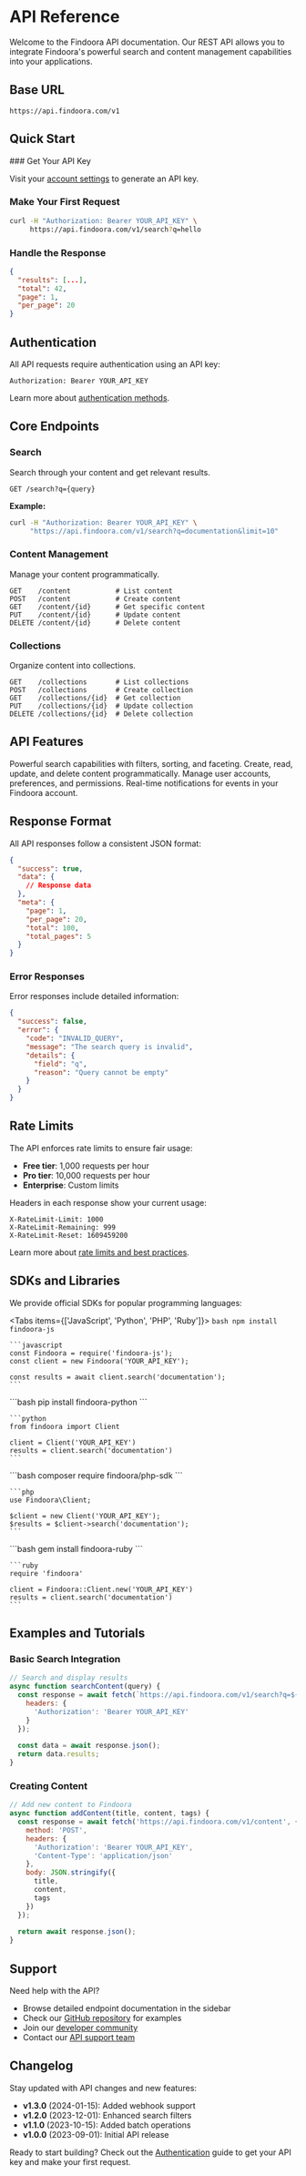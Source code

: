 # API Reference

Welcome to the Findoora API documentation. Our REST API allows you to integrate Findoora's powerful search and content management capabilities into your applications.

## Base URL

```
https://api.findoora.com/v1
```

## Quick Start


<Steps>
### Get Your API Key

Visit your [account settings](https://app.findoora.com/settings/api) to generate an API key.

### Make Your First Request

```bash
curl -H "Authorization: Bearer YOUR_API_KEY" \
     https://api.findoora.com/v1/search?q=hello
```

### Handle the Response

```json
{
  "results": [...],
  "total": 42,
  "page": 1,
  "per_page": 20
}
```
</Steps>

## Authentication

All API requests require authentication using an API key:

```http
Authorization: Bearer YOUR_API_KEY
```

Learn more about [authentication methods](/api/authentication).

## Core Endpoints

### Search

Search through your content and get relevant results.

```http
GET /search?q={query}
```

**Example:**
```bash
curl -H "Authorization: Bearer YOUR_API_KEY" \
     "https://api.findoora.com/v1/search?q=documentation&limit=10"
```

### Content Management

Manage your content programmatically.

```http
GET    /content           # List content
POST   /content           # Create content
GET    /content/{id}      # Get specific content
PUT    /content/{id}      # Update content
DELETE /content/{id}      # Delete content
```

### Collections

Organize content into collections.

```http
GET    /collections       # List collections
POST   /collections       # Create collection
GET    /collections/{id}  # Get collection
PUT    /collections/{id}  # Update collection
DELETE /collections/{id}  # Delete collection
```

## API Features


<Cards>
  <Card icon="🔍" title="Search API" href="/api/search-api">
    Powerful search capabilities with filters, sorting, and faceting.
  </Card>
  <Card icon="📄" title="Content API" href="/api/content-api">
    Create, read, update, and delete content programmatically.
  </Card>
  <Card icon="👤" title="User API" href="/api/user-api">
    Manage user accounts, preferences, and permissions.
  </Card>
  <Card icon="🔗" title="Webhooks" href="/api/webhooks">
    Real-time notifications for events in your Findoora account.
  </Card>
</Cards>

## Response Format

All API responses follow a consistent JSON format:

```json
{
  "success": true,
  "data": {
    // Response data
  },
  "meta": {
    "page": 1,
    "per_page": 20,
    "total": 100,
    "total_pages": 5
  }
}
```

### Error Responses

Error responses include detailed information:

```json
{
  "success": false,
  "error": {
    "code": "INVALID_QUERY",
    "message": "The search query is invalid",
    "details": {
      "field": "q",
      "reason": "Query cannot be empty"
    }
  }
}
```

## Rate Limits

The API enforces rate limits to ensure fair usage:

- **Free tier**: 1,000 requests per hour
- **Pro tier**: 10,000 requests per hour
- **Enterprise**: Custom limits

Headers in each response show your current usage:

```http
X-RateLimit-Limit: 1000
X-RateLimit-Remaining: 999
X-RateLimit-Reset: 1609459200
```

Learn more about [rate limits and best practices](/api/rate-limits).

## SDKs and Libraries

We provide official SDKs for popular programming languages:


<Tabs items={['JavaScript', 'Python', 'PHP', 'Ruby']}>
  <Tab>
    ```bash
    npm install findoora-js
    ```
    
    ```javascript
    const Findoora = require('findoora-js');
    const client = new Findoora('YOUR_API_KEY');
    
    const results = await client.search('documentation');
    ```
  </Tab>
  <Tab>
    ```bash
    pip install findoora-python
    ```
    
    ```python
    from findoora import Client
    
    client = Client('YOUR_API_KEY')
    results = client.search('documentation')
    ```
  </Tab>
  <Tab>
    ```bash
    composer require findoora/php-sdk
    ```
    
    ```php
    use Findoora\Client;
    
    $client = new Client('YOUR_API_KEY');
    $results = $client->search('documentation');
    ```
  </Tab>
  <Tab>
    ```bash
    gem install findoora-ruby
    ```
    
    ```ruby
    require 'findoora'
    
    client = Findoora::Client.new('YOUR_API_KEY')
    results = client.search('documentation')
    ```
  </Tab>
</Tabs>

## Examples and Tutorials

### Basic Search Integration

```javascript
// Search and display results
async function searchContent(query) {
  const response = await fetch(`https://api.findoora.com/v1/search?q=${query}`, {
    headers: {
      'Authorization': 'Bearer YOUR_API_KEY'
    }
  });
  
  const data = await response.json();
  return data.results;
}
```

### Creating Content

```javascript
// Add new content to Findoora
async function addContent(title, content, tags) {
  const response = await fetch('https://api.findoora.com/v1/content', {
    method: 'POST',
    headers: {
      'Authorization': 'Bearer YOUR_API_KEY',
      'Content-Type': 'application/json'
    },
    body: JSON.stringify({
      title,
      content,
      tags
    })
  });
  
  return await response.json();
}
```

## Support

Need help with the API?

- Browse detailed endpoint documentation in the sidebar
- Check our [GitHub repository](https://github.com/findoora/api-examples) for examples
- Join our [developer community](https://community.findoora.com/developers)
- Contact our [API support team](mailto:api-support@findoora.com)

## Changelog

Stay updated with API changes and new features:

- **v1.3.0** (2024-01-15): Added webhook support
- **v1.2.0** (2023-12-01): Enhanced search filters
- **v1.1.0** (2023-10-15): Added batch operations
- **v1.0.0** (2023-09-01): Initial API release

Ready to start building? Check out the [Authentication](/api/authentication) guide to get your API key and make your first request.
